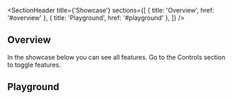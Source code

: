 
<Meta of={ShowcaseStories} />

<SectionHeader
  title={'Showcase'}
  sections={[
    { title: 'Overview', href: '#overview' },
    { title: 'Playground', href: '#playground' },
  ]}
/>

## Overview

In the showcase below you can see all features. Go to the Controls section to toggle features.

## Playground

<Canvas of={ShowcaseStories.Playground} />
